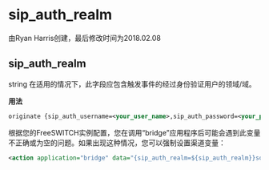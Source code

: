 # sip_auth_realm

由Ryan Harris创建，最后修改时间为2018.02.08

## sip_auth_realm

string 在适用的情况下，此字段应包含触发事件的经过身份验证用户的领域/域。

**用法**

```xml
originate {sip_auth_username=<your_user_name>,sip_auth_password=<your_password>}sofia/external/1xxxxxxx@12.34.56.78 &echo
```

根据您的FreeSWITCH实例配置，您在调用“bridge”应用程序后可能会遇到此变量不正确或为空的问题。如果出现这种情况，您可以强制设置渠道变量：

```xml
<action application="bridge" data="{sip_auth_realm=${sip_auth_realm}}sofia/gateway/external/2000"/>
```